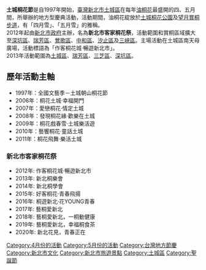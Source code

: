 '''土城桐花節'''是自1997年開始，[[臺灣|臺灣]][[新北市|新北市]][[土城區|土城區]]在每年[[油桐|油桐花]]最盛開的四、五月間，所舉辦的地方型慶典活動，活動期間，油桐花綻放於[[土城桐花公園|土城桐花公園]]及[[望月賞桐步道|望月賞桐步道]]，有「四月雪」、「五月雪」的雅稱。<br/>
2012年起由[[新北市政府|新北市政府]]主辦，名為'''新北市客家桐花祭'''，活動範圍和賞桐區域擴大至[[深坑區|深坑區]]、[[瑞芳區|瑞芳區]]、[[鶯歌區|鶯歌區]]、[[中和區|中和區]]、[[汐止區|汐止區]]及[[三峽區|三峽區]]。主場活動在土城區南天母廣場，活動標語為「作客桐花城‧暢遊新北市」。<br/>
2013年活動範圍為[[土城區|土城區]]、[[瑞芳區|瑞芳區]]、[[三芝區|三芝區]]、[[深坑區|深坑區]]。<br/>

== 歷年活動主軸 ==
*1997年：全國文藝季－土城朝山桐花節
*2006年：桐花土城‧幸福開門
*2007年：愛戀桐花‧情定土城
*2008年：發現桐花緣‧歡樂在土城
*2009年：桐花戲春雪‧土城樂活遊
*2010年：藝饗桐花‧童話土城
*2011年：桐花飛舞‧樂活土城
===新北市客家桐花祭===
*2012年: 作客桐花城‧暢遊新北市 
*2013年: 新北桐樂會
*2014年: 新北桐學會
*2015年: 好客桐花‧青春飛揚
*2016年: 桐遊新北‧花YOUNG青春
*2017年: 藝桐愛新北
*2018年: 藝桐愛新北，一桐動健康
*2019年: 藝桐愛新北，幸福桐食茶
*2020年: 新北花見，青春正在


{{tw-stub}}
[[Category:4月份的活動|Category:4月份的活動]]
[[Category:5月份的活動|Category:5月份的活動]]
[[Category:台灣地方節慶|Category:台灣地方節慶]]
[[Category:新北市文化|Category:新北市文化]]
[[Category:新北市旅遊景點|Category:新北市旅遊景點]]
[[Category:土城區|Category:土城區]]
[[Category:聖誕節|Category:聖誕節]]